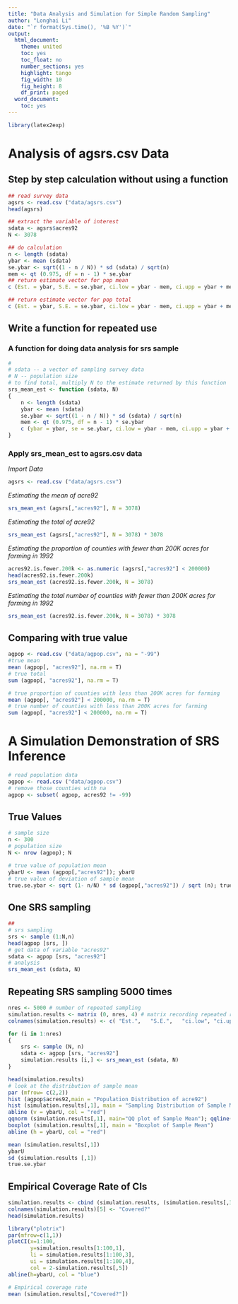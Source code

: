 ```yaml
---
title: "Data Analysis and Simulation for Simple Random Sampling"
author: "Longhai Li"
date: "`r format(Sys.time(), '%B %Y')`"
output:
  html_document:
    theme: united
    toc: yes
    toc_float: no
    number_sections: yes
    highlight: tango
    fig_width: 10
    fig_height: 8
    df_print: paged
  word_document:
    toc: yes
---
```

```r
library(latex2exp)
```


# Analysis of agsrs.csv Data
## Step by step calculation without using a function 
```r
## read survey data
agsrs <- read.csv ("data/agsrs.csv")
head(agsrs)

## extract the variable of interest
sdata <- agsrs$acres92
N <- 3078

## do calculation
n <- length (sdata)
ybar <- mean (sdata)
se.ybar <- sqrt((1 - n / N)) * sd (sdata) / sqrt(n)  
mem <- qt (0.975, df = n - 1) * se.ybar
## return estimate vector for pop mean
c (Est. = ybar, S.E. = se.ybar, ci.low = ybar - mem, ci.upp = ybar + mem)

## return estimate vector for pop total
c (Est. = ybar, S.E. = se.ybar, ci.low = ybar - mem, ci.upp = ybar + mem) * N
```

## Write a function for repeated use
### A function for doing data analysis for srs sample
```r
# 
# sdata -- a vector of sampling survey data
# N -- population size 
# to find total, multiply N to the estimate returned by this function
srs_mean_est <- function (sdata, N)
{
	n <- length (sdata)
	ybar <- mean (sdata)
	se.ybar <- sqrt((1 - n / N)) * sd (sdata) / sqrt(n)  
	mem <- qt (0.975, df = n - 1) * se.ybar
	c (ybar = ybar, se = se.ybar, ci.low = ybar - mem, ci.upp = ybar + mem)
}
```

### Apply srs_mean_est to agsrs.csv data
*Import Data*
```r
agsrs <- read.csv ("data/agsrs.csv")
```
*Estimating the mean of acre92*
```r
srs_mean_est (agsrs[,"acres92"], N = 3078)
```

*Estimating the total of acre92*
```r
srs_mean_est (agsrs[,"acres92"], N = 3078) * 3078
```

*Estimating the proportion of counties with fewer than 200K acres for farming in 1992*
```r
acres92.is.fewer.200k <- as.numeric (agsrs[,"acres92"] < 200000)
head(acres92.is.fewer.200k)
srs_mean_est (acres92.is.fewer.200k, N = 3078)
```

*Estimating the total number of counties with fewer than 200K acres for farming in 1992*
```r
srs_mean_est (acres92.is.fewer.200k, N = 3078) * 3078
```

## Comparing with true value

```r
agpop <- read.csv ("data/agpop.csv", na = "-99")
#true mean
mean (agpop[, "acres92"], na.rm = T)
# true total
sum (agpop[, "acres92"], na.rm = T)

# true proportion of counties with less than 200K acres for farming
mean (agpop[, "acres92"] < 200000, na.rm = T)
# true number of counties with less than 200K acres for farming
sum (agpop[, "acres92"] < 200000, na.rm = T)

```

# A Simulation Demonstration of SRS Inference
```r
# read population data 
agpop <- read.csv ("data/agpop.csv")
# remove those counties with na
agpop <- subset( agpop, acres92 != -99)
```



## True Values
```r
# sample size
n <- 300
# population size
N <- nrow (agpop); N

# true value of population mean
ybarU <- mean (agpop[,"acres92"]); ybarU
# true value of deviation of sample mean
true.se.ybar <- sqrt (1- n/N) * sd (agpop[,"acres92"]) / sqrt (n); true.se.ybar
```

## One SRS sampling

```r
## 
# srs sampling
srs <- sample (1:N,n)
head(agpop [srs, ])
# get data of variable "acres92"
sdata <- agpop [srs, "acres92"]
# analysis
srs_mean_est (sdata, N)
```

## Repeating SRS sampling 5000 times
```r
nres <- 5000 # number of repeated sampling
simulation.results <- matrix (0, nres, 4) # matrix recording repeated results
colnames(simulation.results) <- c( "Est.",   "S.E.",   "ci.low", "ci.upp")

for (i in 1:nres)
{
    srs <- sample (N, n)
	sdata <- agpop [srs, "acres92"]
	simulation.results [i,] <- srs_mean_est (sdata, N)
}

head(simulation.results)
# look at the distribution of sample mean
par (mfrow= c(2,2))
hist (agpop$acres92,main = "Population Distribution of acre92")
hist (simulation.results[,1], main = "Sampling Distribution of Sample Mean for acre92")
abline (v = ybarU, col = "red")
qqnorm (simulation.results[,1], main="QQ plot of Sample Mean"); qqline(simulation.results[,1])
boxplot (simulation.results[,1], main = "Boxplot of Sample Mean")
abline (h = ybarU, col = "red")

mean (simulation.results[,1])
ybarU
sd (simulation.results [,1])
true.se.ybar
```


## Empirical Coverage Rate of CIs

```r
simulation.results <- cbind (simulation.results, (simulation.results[,3] < ybarU) * (ybarU < simulation.results[,4] ))
colnames(simulation.results)[5] <- "Covered?"
head(simulation.results)

library("plotrix") 
par(mfrow=c(1,1))
plotCI(x=1:100,
       y=simulation.results[1:100,1],
       li = simulation.results[1:100,3],
       ui = simulation.results[1:100,4],
       col = 2-simulation.results[,5])
abline(h=ybarU, col = "blue")

# Empirical coverage rate 
mean (simulation.results[,"Covered?"])

```



